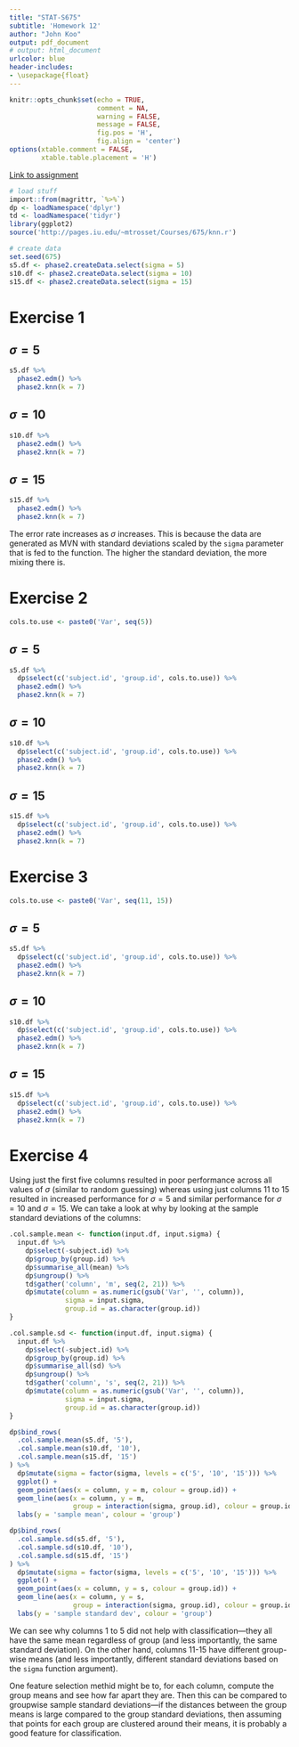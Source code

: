 ```yaml
---
title: "STAT-S675"
subtitle: 'Homework 12'
author: "John Koo"
output: pdf_document
# output: html_document
urlcolor: blue
header-includes:
- \usepackage{float}
---
```


```r
knitr::opts_chunk$set(echo = TRUE, 
                      comment = NA, 
                      warning = FALSE, 
                      message = FALSE, 
                      fig.pos = 'H', 
                      fig.align = 'center')
options(xtable.comment = FALSE, 
        xtable.table.placement = 'H')
```

[Link to assignment](http://pages.iu.edu/~mtrosset/Courses/675/hw-knn.txt)

```r
# load stuff
import::from(magrittr, `%>%`)
dp <- loadNamespace('dplyr')
td <- loadNamespace('tidyr')
library(ggplot2)
source('http://pages.iu.edu/~mtrosset/Courses/675/knn.r')

# create data
set.seed(675)
s5.df <- phase2.createData.select(sigma = 5)
s10.df <- phase2.createData.select(sigma = 10)
s15.df <- phase2.createData.select(sigma = 15)
```

# Exercise 1

## $\sigma = 5$

```r
s5.df %>% 
  phase2.edm() %>% 
  phase2.knn(k = 7)
```

## $\sigma = 10$

```r
s10.df %>% 
  phase2.edm() %>% 
  phase2.knn(k = 7)
```

## $\sigma = 15$

```r
s15.df %>% 
  phase2.edm() %>% 
  phase2.knn(k = 7)
```

The error rate increases as $\sigma$ increases. This is because the data are 
generated as MVN with standard deviations scaled by the `sigma` parameter that 
is fed to the function. The higher the standard deviation, the more mixing there 
is. 

# Exercise 2

```r
cols.to.use <- paste0('Var', seq(5))
```

## $\sigma = 5$

```r
s5.df %>% 
  dp$select(c('subject.id', 'group.id', cols.to.use)) %>% 
  phase2.edm() %>% 
  phase2.knn(k = 7)
```

## $\sigma = 10$

```r
s10.df %>% 
  dp$select(c('subject.id', 'group.id', cols.to.use)) %>% 
  phase2.edm() %>% 
  phase2.knn(k = 7)
```

## $\sigma = 15$

```r
s15.df %>% 
  dp$select(c('subject.id', 'group.id', cols.to.use)) %>% 
  phase2.edm() %>% 
  phase2.knn(k = 7)
```

# Exercise 3

```r
cols.to.use <- paste0('Var', seq(11, 15))
```

## $\sigma = 5$

```r
s5.df %>% 
  dp$select(c('subject.id', 'group.id', cols.to.use)) %>% 
  phase2.edm() %>% 
  phase2.knn(k = 7)
```

## $\sigma = 10$

```r
s10.df %>% 
  dp$select(c('subject.id', 'group.id', cols.to.use)) %>% 
  phase2.edm() %>% 
  phase2.knn(k = 7)
```

## $\sigma = 15$

```r
s15.df %>% 
  dp$select(c('subject.id', 'group.id', cols.to.use)) %>% 
  phase2.edm() %>% 
  phase2.knn(k = 7)
```

# Exercise 4

Using just the first five columns resulted in poor performance across all 
values of $\sigma$ (similar to random guessing) whereas using just columns 11 to 
15 resulted in increased performance for $\sigma = 5$ and similar performance 
for $\sigma = 10$ and $\sigma = 15$. We can take a look at why by looking at the 
sample standard deviations of the columns:

```r
.col.sample.mean <- function(input.df, input.sigma) {
  input.df %>% 
    dp$select(-subject.id) %>% 
    dp$group_by(group.id) %>% 
    dp$summarise_all(mean) %>% 
    dp$ungroup() %>% 
    td$gather('column', 'm', seq(2, 21)) %>% 
    dp$mutate(column = as.numeric(gsub('Var', '', column)), 
              sigma = input.sigma, 
              group.id = as.character(group.id))
}

.col.sample.sd <- function(input.df, input.sigma) {
  input.df %>% 
    dp$select(-subject.id) %>% 
    dp$group_by(group.id) %>% 
    dp$summarise_all(sd) %>% 
    dp$ungroup() %>% 
    td$gather('column', 's', seq(2, 21)) %>% 
    dp$mutate(column = as.numeric(gsub('Var', '', column)), 
              sigma = input.sigma, 
              group.id = as.character(group.id))
}

dp$bind_rows(
  .col.sample.mean(s5.df, '5'), 
  .col.sample.mean(s10.df, '10'), 
  .col.sample.mean(s15.df, '15')
) %>% 
  dp$mutate(sigma = factor(sigma, levels = c('5', '10', '15'))) %>% 
  ggplot() + 
  geom_point(aes(x = column, y = m, colour = group.id)) + 
  geom_line(aes(x = column, y = m, 
                group = interaction(sigma, group.id), colour = group.id)) + 
  labs(y = 'sample mean', colour = 'group')

dp$bind_rows(
  .col.sample.sd(s5.df, '5'), 
  .col.sample.sd(s10.df, '10'), 
  .col.sample.sd(s15.df, '15')
) %>% 
  dp$mutate(sigma = factor(sigma, levels = c('5', '10', '15'))) %>% 
  ggplot() + 
  geom_point(aes(x = column, y = s, colour = group.id)) + 
  geom_line(aes(x = column, y = s, 
                group = interaction(sigma, group.id), colour = group.id)) + 
  labs(y = 'sample standard dev', colour = 'group')
```

We can see why columns 1 to 5 did not help with classification---they all have 
the same mean regardless of group (and less importantly, the same standard 
deviation). On the other hand, columns 11-15 have different group-wise means 
(and less importantly, different standard deviations based on the `sigma` 
function argument). 

One feature selection methid might be to, for each column, compute the group 
means and see how far apart they are. Then this can be compared to groupwise 
sample standard deviations---if the distances between the group means is large 
compared to the group standard deviations, then assuming that points for each 
group are clustered around their means, it is probably a good feature for 
classification.